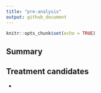 ```yaml
---
title: "pre-analysis"
output: github_document
---
```


```r
knitr::opts_chunk$set(echo = TRUE)
```

## Summary


## Treatment candidates 

- 
